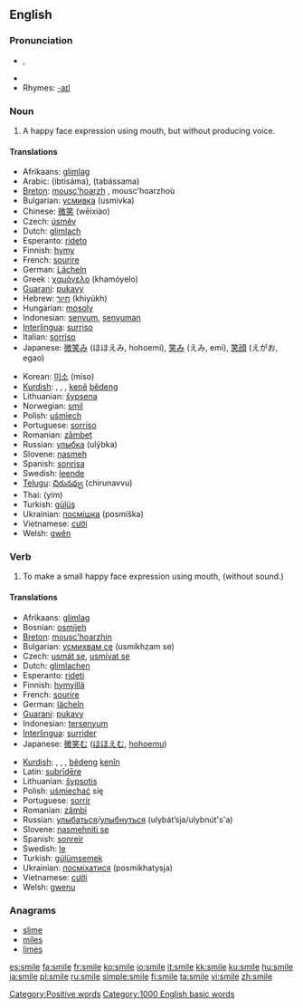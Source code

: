 ==English==

{{rank|afterwards|horses|wonder|706|smile|walk|places|simple}}

===Pronunciation===
*{{IPA|/smaɪl/}}, {{SAMPA|/smaIl/}}
*{{audio|en-us-smile.ogg|Audio (US)}}
*Rhymes: [[Rhymes:English:-aɪl|-aɪl]]

===Noun===
{{en-noun}}

# A happy face expression using mouth, but without producing voice.

====Translations====
{{top}}
*Afrikaans: [[glimlag]]
*Arabic: {{ARchar|[[ابتسامة]]}} (ibtisáma), {{ARchar|[[تبسم]]}} (tabássama)
*[[Breton]]: [[mousc'hoarzh]] {{m}}, mousc'hoarzhoù {{p}}
*Bulgarian: [[усмивка]] (usmivka) {{f}}
*Chinese: [[微笑]] (wēixiào)
*Czech: [[úsměv]] {{m}}
*Dutch: [[glimlach]] {{m}}
*Esperanto: [[rideto]]
*Finnish: [[hymy]]
*French: [[sourire]] {{m}}
*German: [[Lächeln]] {{n}}
*Greek : [[χαμόγελο]] {{n}} (khamóyelo)
*[[Guarani]]: [[pukavy]]
*Hebrew: [[חיוך]] (khiyúkh)
*Hungarian: [[mosoly]]
*Indonesian: [[senyum]], [[senyum|senyuman]]
*[[Interlingua]]: [[surriso]]
*Italian: [[sorriso]] {{m}}
*Japanese: [[微笑み]] (ほほえみ, hohoemi), [[笑み]] (えみ, emi), [[笑顔]] (えがお, egao)
{{mid}}
*Korean: [[미소]] (miso)
*[[Kurdish]]: {{trad|ku|bişir}} {{f}}, {{trad|ku|girrnij}} {{f}}, {{trad|ku|bişkurr}} {{f}}, [[ken]]ê [[bêdeng]] {{m}}
*Lithuanian: [[šypsena]]
*Norwegian: [[smil]] {{n}}
*Polish: [[uśmiech]] {{m}}
*Portuguese: [[sorriso]] {{m}}
*Romanian: [[zâmbet]] {{n}}
*Russian: [[улыбка]] (ulýbka) {{f}}
*Slovene: [[nasmeh]] {{m}}
*Spanish: [[sonrisa]] {{f}}
*Swedish: [[leende]] {{n}}
*[[Telugu]]: [[చిరునవ్వు]] (chirunavvu)
*Thai: {{THchar|[[ยิ้ม]]}} (yím)
*Turkish: [[gülüş]]
*Ukrainian: [[посмішка]] (posmíška) {{f}}
*Vietnamese: [[cười]]
*Welsh: [[gwên]]
{{bottom}}

===Verb===
{{en-verb|smil|ing}}

# To make a small happy face expression using mouth, (without sound.)

====Translations====
{{top}}
*Afrikaans: [[glimlag]]
*Bosnian: [[osmijeh]]
*[[Breton]]: [[mousc'hoarzhin]]
*Bulgarian: [[усмихвам|усмихвам се]] (usmikhzam se)
*Czech: [[usmát se]], [[usmívat se]]
*Dutch: [[glimlachen]]
*Esperanto: [[rideti]]
*Finnish: [[hymyillä]]
*French: [[sourire]]
*German: [[lächeln]]
*[[Guarani]]: [[pukavy]]
*Indonesian: [[senyum|tersenyum]]
*[[Interlingua]]: [[surrider]]
*Japanese: [[微笑む]] ([[ほほえむ]], [[hohoemu]])
{{mid}}
*[[Kurdish]]: {{trad|ku|bişirîn}}, {{trad|ku|girrnijîn}}, {{trad|ku|bişkurrîn}} {{f}}, [[bêdeng]] [[kenîn]]
*Latin: [[subridere|subrīdēre]]
*Lithuanian: [[šypsotis]]
*Polish: [[uśmiechać]] się
*Portuguese: [[sorrir]]
*Romanian: [[zâmbi]]
*Russian: [[улыбаться]]/[[улыбнуться]] (ulybát’sja/ulybnút's'a)
*Slovene: [[nasmehniti se]]
*Spanish: [[sonreir]]
*Swedish: [[le#Swedish|le]]
*Turkish: [[gülümsemek]]
*Ukrainian: [[посміхатися]] (posmikhatysja)
*Vietnamese: [[cười]]
*Welsh: [[gwenu]]
{{bottom}}

===Anagrams===
*[[slime]]
*[[miles]]
*[[limes]]
[[Category:Positive words]]
[[Category:1000 English basic words]]

[[es:smile]]
[[fa:smile]]
[[fr:smile]]
[[ko:smile]]
[[io:smile]]
[[it:smile]]
[[kk:smile]]
[[ku:smile]]
[[hu:smile]]
[[ja:smile]]
[[pl:smile]]
[[ru:smile]]
[[simple:smile]]
[[fi:smile]]
[[ta:smile]]
[[vi:smile]]
[[zh:smile]]